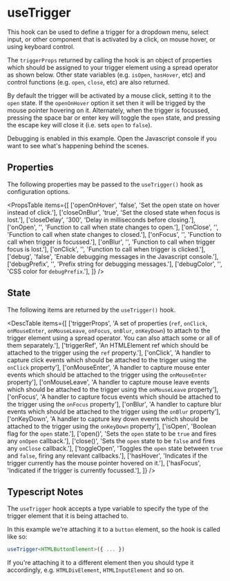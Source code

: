
# useTrigger

<div className="large">
  This hook can be used to define a trigger for a dropdown menu, select input,
  or other component that is activated by a click, on mouse hover, or using
  keyboard control.
</div>

The `triggerProps` returned by calling the hook is an object of properties
which should be assigned to your trigger element using a spread operator as
shown below.  Other state variables (e.g. `isOpen`, `hasHover`, etc) and
control functions (e.g. `open`, `close`, etc) are also returned.

By default the trigger will be activated by a mouse click, setting it to the
`open` state.  If the `openOnHover` option it set then it will be trigged by
the mouse pointer hovering on it.  Alternately, when the trigger is focussed,
pressing the space bar or enter key will toggle the `open` state, and pressing
the escape key will close it (i.e. sets `open` to `false`).

Debugging is enabled in this example.  Open the Javascript console if you want
to see what's happening behind the scenes.

<Example
  Component={Component}
  code={Source}
  highlightLines="6-15,21"
  expand
/>

## Properties

The following properties may be passed to the `useTrigger()` hook as
configuration options.

<PropsTable
  items={[
    ['openOnHover', 'false',  'Set the open state on hover instead of click.'],
    ['closeOnBlur', 'true',   'Set the closed state when focus is lost.'],
    ['closeDelay',  '300',    'Delay in milliseconds before closing.'],
    ['onOpen',      '',       'Function to call when state changes to open.'],
    ['onClose',     '',       'Function to call when state changes to closed.'],
    ['onFocus',     '',       'Function to call when trigger is focussed.'],
    ['onBlur',      '',       'Function to call when trigger focus is lost.'],
    ['onClick',     '',       'Function to call when trigger is clicked.'],
    ['debug',       'false',  'Enable debugging messages in the Javascript console.'],
    ['debugPrefix', '',       'Prefix string for debugging messages.'],
    ['debugColor',  '',       'CSS color for `debugPrefix`.'],
  ]}
/>

## State

The following items are returned by the `useTrigger()` hook.

<DescTable
  items={[
    ['triggerProps',  'A set of properties (`ref`, `onClick`, `onMouseEnter`, `onMouseLeave`, `onFocus`, `onBlur`, `onKeyDown`) to attach to the trigger element using a spread operator.  You can also attach some or all of them separately.'],
    ['triggerRef',    'An HTMLElement ref which should be attached to the trigger using the `ref` property.'],
    ['onClick',       'A handler to capture click events which should be attached to the trigger using the `onClick` property'],
    ['onMouseEnter',  'A handler to capture mouse enter events which should be attached to the trigger using the `onMouseEnter` property'],
    ['onMouseLeave',  'A handler to capture mouse leave events which should be attached to the trigger using the `onMouseLeave` property'],
    ['onFocus',       'A handler to capture focus events which should be attached to the trigger using the `onFocus` property'],
    ['onBlur',        'A handler to capture blur events which should be attached to the trigger using the `onBlur` property'],
    ['onKeyDown',     'A handler to capture key down events which should be attached to the trigger using the `onKeyDown` property'],
    ['isOpen',        'Boolean flag for the `open` state.'],
    ['open()',        'Sets the `open` state to be `true` and fires any `onOpen` callback.'],
    ['close()',       'Sets the `open` state to be `false` and fires any `onClose` callback.'],
    ['toggleOpen',    'Toggles the `open` state between `true` and `false`, firing any relevant callbacks.'],
    ['hasHover',      'Indicates if the trigger currently has the mouse pointer hovered on it.'],
    ['hasFocus',      'Indicated if the trigger is currently focussed.'],
  ]}
/>

## Typescript Notes

The `useTrigger` hook accepts a type variable to specify the type of the
trigger element that it is being attached to.

In this example we're attaching it to a `button` element, so the hook is
called like so:

```ts
useTrigger<HTMLButtonElement>({ ... })
```

If you're attaching it to a different element then you should type it
accordingly, e.g. `HTMLDivElement`, `HTMLInputElement` and so on.